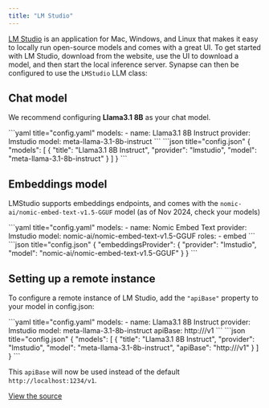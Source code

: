 ```yaml
---
title: "LM Studio"
---
```


[LM Studio](https://lmstudio.ai) is an application for Mac, Windows, and Linux that makes it easy to locally run open-source models and comes with a great UI. To get started with LM Studio, download from the website, use the UI to download a model, and then start the local inference server. Synapse can then be configured to use the `LMStudio` LLM class:

## Chat model

We recommend configuring **Llama3.1 8B** as your chat model.

<Tabs>
  <Tab title="YAML">
  ```yaml title="config.yaml"
  models:
    - name: Llama3.1 8B Instruct
      provider: lmstudio
      model: meta-llama-3.1-8b-instruct
  ```
  </Tab>
  <Tab title="JSON">
  ```json title="config.json"
  {
    "models": [
      {
        "title": "Llama3.1 8B Instruct",
        "provider": "lmstudio",
        "model": "meta-llama-3.1-8b-instruct"
      }
    ]
  }
  ```
  </Tab>
</Tabs>

## Embeddings model

LMStudio supports embeddings endpoints, and comes with the `nomic-ai/nomic-embed-text-v1.5-GGUF` model (as of Nov 2024, check your models)

<Tabs>
  <Tab title="YAML">
  ```yaml title="config.yaml"
  models:
    - name: Nomic Embed Text
      provider: lmstudio
      model: nomic-ai/nomic-embed-text-v1.5-GGUF
      roles:
        - embed
  ```
  </Tab>
  <Tab title="JSON">
  ```json title="config.json"
  {
    "embeddingsProvider": {
      "provider": "lmstudio",
      "model": "nomic-ai/nomic-embed-text-v1.5-GGUF"
    }
  }
  ```
  </Tab>
</Tabs>

## Setting up a remote instance

To configure a remote instance of LM Studio, add the `"apiBase"` property to your model in config.json:

<Tabs>
  <Tab title="YAML">
  ```yaml title="config.yaml"
  models:
    - name: Llama3.1 8B Instruct
      provider: lmstudio
      model: meta-llama-3.1-8b-instruct
      apiBase: http://<MY ENDPOINT>/v1
  ```
  </Tab>
  <Tab title="JSON">
  ```json title="config.json"
    {
      "models": [
        {
          "title": "Llama3.1 8B Instruct",
          "provider": "lmstudio",
          "model": "meta-llama-3.1-8b-instruct",
          "apiBase": "http://<MY ENDPOINT>/v1"
        }
      ]
    }
  ```
  </Tab>
</Tabs>

This `apiBase` will now be used instead of the default `http://localhost:1234/v1`.

[View the source](https://github.com/continuedev/synapse/blob/main/core/llm/llms/LMStudio.ts)

